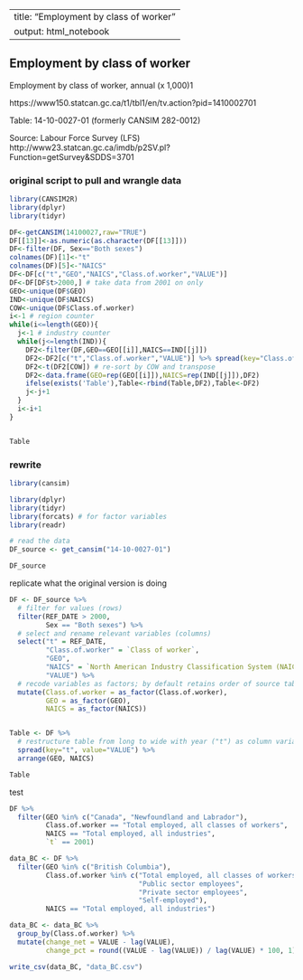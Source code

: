 <!--
Copyright 2019 Province of British Columbia

Licensed under the Apache License, Version 2.0 (the "License");
you may not use this file except in compliance with the License.
You may obtain a copy of the License at

http://www.apache.org/licenses/LICENSE-2.0

Unless required by applicable law or agreed to in writing, software distributed under the License is distributed on an "AS IS" BASIS,
WITHOUT WARRANTIES OR CONDITIONS OF ANY KIND, either express or implied.
See the License for the specific language governing permissions and limitations under the License.
-->



---
title: "Employment by class of worker"
output: html_notebook
---

## Employment by class of worker

Employment by class of worker, annual (x 1,000)1

https://www150.statcan.gc.ca/t1/tbl1/en/tv.action?pid=1410002701

Table: 14-10-0027-01 (formerly CANSIM  282-0012)

Source: Labour Force Survey (LFS)
http://www23.statcan.gc.ca/imdb/p2SV.pl?Function=getSurvey&SDDS=3701



### original script to pull and wrangle data

```r

library(CANSIM2R)
library(dplyr)
library(tidyr)

DF<-getCANSIM(14100027,raw="TRUE")
DF[[13]]<-as.numeric(as.character(DF[[13]]))
DF<-filter(DF, Sex=="Both sexes")
colnames(DF)[1]<-"t"
colnames(DF)[5]<-"NAICS"
DF<-DF[c("t","GEO","NAICS","Class.of.worker","VALUE")] 
DF<-DF[DF$t>2000,] # take data from 2001 on only
GEO<-unique(DF$GEO)
IND<-unique(DF$NAICS)
COW<-unique(DF$Class.of.worker)
i<-1 # region counter
while(i<=length(GEO)){
  j<-1 # industry counter
  while(j<=length(IND)){
    DF2<-filter(DF,GEO==GEO[[i]],NAICS==IND[[j]])
    DF2<-DF2[c("t","Class.of.worker","VALUE")] %>% spread(key="Class.of.worker",value="VALUE")
    DF2<-t(DF2[COW]) # re-sort by COW and transpose
    DF2<-data.frame(GEO=rep(GEO[[i]]),NAICS=rep(IND[[j]]),DF2)
    ifelse(exists('Table'),Table<-rbind(Table,DF2),Table<-DF2)
    j<-j+1
  }
  i<-i+1
}



```

```r
Table
```



### rewrite


```r

library(cansim)

library(dplyr)
library(tidyr)
library(forcats) # for factor variables
library(readr)

```


```r

# read the data 
DF_source <- get_cansim("14-10-0027-01")

DF_source

```


replicate what the original version is doing

```r

DF <- DF_source %>%
  # filter for values (rows)
  filter(REF_DATE > 2000,
         Sex == "Both sexes") %>%
  # select and rename relevant variables (columns)
  select("t" = REF_DATE,
         "Class.of.worker" = `Class of worker`,
         "GEO",
         "NAICS" = `North American Industry Classification System (NAICS)`,
         "VALUE") %>%
  # recode variables as factors; by default retains order of source table
  mutate(Class.of.worker = as_factor(Class.of.worker),
         GEO = as_factor(GEO),
         NAICS = as_factor(NAICS))


Table <- DF %>%
  # restructure table from long to wide with year ("t") as column variable
  spread(key="t", value="VALUE") %>%
  arrange(GEO, NAICS)

Table


```


test 

```r

DF %>%
  filter(GEO %in% c("Canada", "Newfoundland and Labrador"),
         Class.of.worker == "Total employed, all classes of workers",
         NAICS == "Total employed, all industries",
         `t` == 2001)


```




```r

data_BC <- DF %>%
  filter(GEO %in% c("British Columbia"),
         Class.of.worker %in% c("Total employed, all classes of workers",
                                "Public sector employees",
                                "Private sector employees",
                                "Self-employed"),
         NAICS == "Total employed, all industries")

data_BC <- data_BC %>%
  group_by(Class.of.worker) %>%
  mutate(change_net = VALUE - lag(VALUE),
         change_pct = round((VALUE - lag(VALUE)) / lag(VALUE) * 100, 1))

write_csv(data_BC, "data_BC.csv")

```